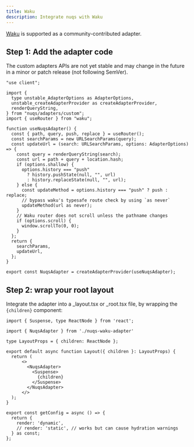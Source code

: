 ```yaml
---
title: Waku
description: Integrate nuqs with Waku
---
```


[Waku](https://waku.gg/) is supported as a community-contributed adapter.

## Step 1: Add the adapter code

<Callout type="warn">
  The custom adapters APIs are not yet stable and may change in the future
  in a minor or patch release (not following SemVer).
</Callout>

```tsx title="app/nuqs-waku-adapter.tsx"
"use client";

import {
  type unstable_AdapterOptions as AdapterOptions,
  unstable_createAdapterProvider as createAdapterProvider,
  renderQueryString,
} from "nuqs/adapters/custom";
import { useRouter } from "waku";

function useNuqsAdapter() {
  const { path, query, push, replace } = useRouter();
  const searchParams = new URLSearchParams(query);
  const updateUrl = (search: URLSearchParams, options: AdapterOptions) => {
    const query = renderQueryString(search);
    const url = path + query + location.hash;
    if (options.shallow) {
      options.history === "push"
        ? history.pushState(null, "", url)
        : history.replaceState(null, "", url);
    } else {
      const updateMethod = options.history === "push" ? push : replace;
      // bypass waku's typesafe route check by using `as never`
      updateMethod(url as never);
    }
    // Waku router does not scroll unless the pathname changes
    if (options.scroll) {
      window.scrollTo(0, 0);
    }
  };
  return {
    searchParams,
    updateUrl,
  };
}

export const NuqsAdapter = createAdapterProvider(useNuqsAdapter);

```

## Step 2: wrap your root layout

Integrate the adapter into a _layout.tsx or _root.tsx file, by wrapping the `{children}`
component:

```tsx title="app/_layout.tsx" /NuqsAdapter/
import { Suspense, type ReactNode } from 'react';

import { NuqsAdapter } from './nuqs-waku-adapter'

type LayoutProps = { children: ReactNode };

export default async function Layout({ children }: LayoutProps) {
  return (
      <>
        <NuqsAdapter>
          <Suspense>
            {children}
          </Suspense>
        </NuqsAdapter>
      </>
  );
}

export const getConfig = async () => {
  return {
    render: 'dynamic',
    // render: 'static', // works but can cause hydration warnings
  } as const;
};
```
